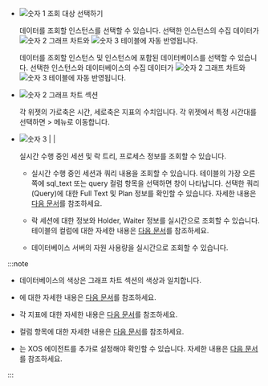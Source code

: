 * ![숫자 1](/img/number-01.png) 조회 대상 선택하기

  <InDoc product='cubrid'>
  
  데이터를 조회할 인스턴스를 선택할 수 있습니다. 선택한 인스턴스의 수집 데이터가 ![숫자 2](/img/number-02.png) 그래프 차트와 ![숫자 3](/img/number-03.png) <Cmdname sid="active_sessions" className="uitext" /> 테이블에 자동 반영됩니다.
  
  </InDoc>

  <InDoc product='oracle-v1,mssql'>
  
  데이터를 조회할 인스턴스 및 인스턴스에 포함된 데이터베이스를 선택할 수 있습니다. 선택한 인스턴스와 데이터베이스의 수집 데이터가 ![숫자 2](/img/number-02.png) 그래프 차트와 ![숫자 3](/img/number-03.png) <Cmdname sid="active_sessions" className="uitext" /> 테이블에 자동 반영됩니다.

  </InDoc>


* ![숫자 2](/img/number-02.png) 그래프 차트 섹션

  각 위젯의 가로축은 시간, 세로축은 지표의 수치입니다. 각 위젯에서 특정 시간대를 선택하면 <Cmdname sid="side_analysis" className="uitext" /> &gt; <Cmdname sid="side_dbTrend" className="uitext" /> 메뉴로 이동합니다.

* ![숫자 3](/img/number-03.png) <Cmdname sid="active_sessions" className="uitext" /> | <Cmdname sid="lock_tree" className="uitext" /> | <Cmdname sid="process_info" className="uitext" />

  실시간 수행 중인 세션 및 락 트리, 프로세스 정보를 조회할 수 있습니다.

  * <Cmdname sid="active_sessions" className="uitext" />

    실시간 수행 중인 세션과 쿼리 내용을 조회할 수 있습니다. 테이블의 가장 오른쪽에 <UI>sql_text</UI> 또는 <UI>query</UI> 컬럼 항목을 선택하면 <Cmdname sid="TTL06224" className="uitext" /> 창이 나타납니다. 선택한 쿼리(Query)에 대한 Full Text 및 Plan 정보를 확인할 수 있습니다. 자세한 내용은 [다음 문서](#query-details)를 참조하세요.

  * <Cmdname sid="lock_tree" className="uitext" />

    락 세션에 대한 정보와 Holder, Waiter 정보를 실시간으로 조회할 수 있습니다. 테이블의 컬럼에 대한 자세한 내용은 [다음 문서](#column-info)를 참조하세요.

  * <Cmdname sid="process_info" className="uitext" />

    데이터베이스 서버의 자원 사용량을 실시간으로 조회할 수 있습니다.

:::note

* 데이터베이스의 색상은 그래프 차트 섹션의 색상과 일치합니다.

* <Cmdname sid="side_dbTrend" className="uitext" />에 대한 자세한 내용은 [다음 문서](analysis-count-trend)를 참조하세요.

* 각 지표에 대한 자세한 내용은 [다음 문서](metrics-data-list)를 참조하세요. 

* 컬럼 항목에 대한 자세한 내용은 [다음 문서](#column-info)를 참조하세요.

* <Cmdname sid="process_info" className="uitext" />는 XOS 에이전트를 추가로 설정해야 확인할 수 있습니다. 자세한 내용은 [다음 문서](install-agent#apply-xos-agent)를 참조하세요.

:::